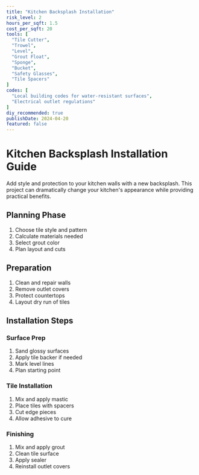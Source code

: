 ```yaml
---
title: "Kitchen Backsplash Installation"
risk_level: 2
hours_per_sqft: 1.5
cost_per_sqft: 20
tools: [
  "Tile Cutter",
  "Trowel",
  "Level",
  "Grout Float",
  "Sponge",
  "Bucket",
  "Safety Glasses",
  "Tile Spacers"
]
codes: [
  "Local building codes for water-resistant surfaces",
  "Electrical outlet regulations"
]
diy_recommended: true
publishDate: 2024-04-20
featured: false
---
```


# Kitchen Backsplash Installation Guide

Add style and protection to your kitchen walls with a new backsplash. This project can dramatically change your kitchen's appearance while providing practical benefits.

## Planning Phase

1. Choose tile style and pattern
2. Calculate materials needed
3. Select grout color
4. Plan layout and cuts

## Preparation

1. Clean and repair walls
2. Remove outlet covers
3. Protect countertops
4. Layout dry run of tiles

## Installation Steps

### Surface Prep
1. Sand glossy surfaces
2. Apply tile backer if needed
3. Mark level lines
4. Plan starting point

### Tile Installation
1. Mix and apply mastic
2. Place tiles with spacers
3. Cut edge pieces
4. Allow adhesive to cure

### Finishing
1. Mix and apply grout
2. Clean tile surface
3. Apply sealer
4. Reinstall outlet covers 